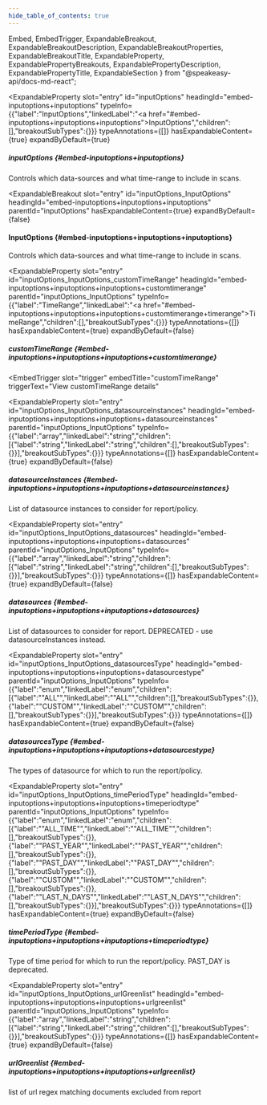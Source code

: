 ```yaml
---
hide_table_of_contents: true
---
```

  Embed,
  EmbedTrigger,
  ExpandableBreakout,
  ExpandableBreakoutDescription,
  ExpandableBreakoutProperties,
  ExpandableBreakoutTitle,
  ExpandableProperty,
  ExpandablePropertyBreakouts,
  ExpandablePropertyDescription,
  ExpandablePropertyTitle,
  ExpandableSection
} from "@speakeasy-api/docs-md-react";

<ExpandableSection>

<ExpandableProperty
  slot="entry"
  id="inputOptions"
  headingId="embed-inputoptions+inputoptions"
  typeInfo={{"label":"InputOptions","linkedLabel":"<a href=\"#embed-inputoptions+inputoptions+inputoptions\">InputOptions</a>","children":[],"breakoutSubTypes":{}}}
  typeAnnotations={[]}
  hasExpandableContent={true}
  expandByDefault={true}
>

<ExpandablePropertyTitle slot="title">

##### inputOptions \{#embed-inputoptions+inputoptions\}

</ExpandablePropertyTitle>

<ExpandablePropertyDescription slot="description">

Controls which data-sources and what time-range to include in scans.

</ExpandablePropertyDescription>

<ExpandablePropertyBreakouts slot="breakouts">

<ExpandableBreakout
  slot="entry"
  id="inputOptions_InputOptions"
  headingId="embed-inputoptions+inputoptions+inputoptions"
  parentId="inputOptions"
  hasExpandableContent={true}
  expandByDefault={false}
>

<ExpandableBreakoutTitle slot="title">

#### InputOptions \{#embed-inputoptions+inputoptions+inputoptions\}

</ExpandableBreakoutTitle>

<ExpandableBreakoutDescription slot="description">

Controls which data-sources and what time-range to include in scans.

</ExpandableBreakoutDescription>

<ExpandableBreakoutProperties slot="properties">

<ExpandableProperty
  slot="entry"
  id="inputOptions_InputOptions_customTimeRange"
  headingId="embed-inputoptions+inputoptions+inputoptions+customtimerange"
  parentId="inputOptions_InputOptions"
  typeInfo={{"label":"TimeRange","linkedLabel":"<a href=\"#embed-inputoptions+inputoptions+inputoptions+customtimerange+timerange\">TimeRange</a>","children":[],"breakoutSubTypes":{}}}
  typeAnnotations={[]}
  hasExpandableContent={true}
  expandByDefault={false}
>

<ExpandablePropertyTitle slot="title">

##### customTimeRange \{#embed-inputoptions+inputoptions+inputoptions+customtimerange\}

</ExpandablePropertyTitle>

<Embed slot="embed">

<EmbedTrigger
  slot="trigger"
  embedTitle="customTimeRange"
  triggerText="View customTimeRange details"
>

<Embedcustomtimerange />

</EmbedTrigger>

</Embed>

</ExpandableProperty>

<ExpandableProperty
  slot="entry"
  id="inputOptions_InputOptions_datasourceInstances"
  headingId="embed-inputoptions+inputoptions+inputoptions+datasourceinstances"
  parentId="inputOptions_InputOptions"
  typeInfo={{"label":"array","linkedLabel":"string","children":[{"label":"string","linkedLabel":"string","children":[],"breakoutSubTypes":{}}],"breakoutSubTypes":{}}}
  typeAnnotations={[]}
  hasExpandableContent={true}
  expandByDefault={false}
>

<ExpandablePropertyTitle slot="title">

##### datasourceInstances \{#embed-inputoptions+inputoptions+inputoptions+datasourceinstances\}

</ExpandablePropertyTitle>

<ExpandablePropertyDescription slot="description">

List of datasource instances to consider for report/policy.

</ExpandablePropertyDescription>

</ExpandableProperty>

<ExpandableProperty
  slot="entry"
  id="inputOptions_InputOptions_datasources"
  headingId="embed-inputoptions+inputoptions+inputoptions+datasources"
  parentId="inputOptions_InputOptions"
  typeInfo={{"label":"array","linkedLabel":"string","children":[{"label":"string","linkedLabel":"string","children":[],"breakoutSubTypes":{}}],"breakoutSubTypes":{}}}
  typeAnnotations={[]}
  hasExpandableContent={true}
  expandByDefault={false}
>

<ExpandablePropertyTitle slot="title">

##### datasources \{#embed-inputoptions+inputoptions+inputoptions+datasources\}

</ExpandablePropertyTitle>

<ExpandablePropertyDescription slot="description">

List of datasources to consider for report. DEPRECATED - use datasourceInstances instead.

</ExpandablePropertyDescription>

</ExpandableProperty>

<ExpandableProperty
  slot="entry"
  id="inputOptions_InputOptions_datasourcesType"
  headingId="embed-inputoptions+inputoptions+inputoptions+datasourcestype"
  parentId="inputOptions_InputOptions"
  typeInfo={{"label":"enum","linkedLabel":"enum","children":[{"label":"\"ALL\"","linkedLabel":"\"ALL\"","children":[],"breakoutSubTypes":{}},{"label":"\"CUSTOM\"","linkedLabel":"\"CUSTOM\"","children":[],"breakoutSubTypes":{}}],"breakoutSubTypes":{}}}
  typeAnnotations={[]}
  hasExpandableContent={true}
  expandByDefault={false}
>

<ExpandablePropertyTitle slot="title">

##### datasourcesType \{#embed-inputoptions+inputoptions+inputoptions+datasourcestype\}

</ExpandablePropertyTitle>

<ExpandablePropertyDescription slot="description">

The types of datasource for which to run the report/policy.

</ExpandablePropertyDescription>

</ExpandableProperty>

<ExpandableProperty
  slot="entry"
  id="inputOptions_InputOptions_timePeriodType"
  headingId="embed-inputoptions+inputoptions+inputoptions+timeperiodtype"
  parentId="inputOptions_InputOptions"
  typeInfo={{"label":"enum","linkedLabel":"enum","children":[{"label":"\"ALL_TIME\"","linkedLabel":"\"ALL_TIME\"","children":[],"breakoutSubTypes":{}},{"label":"\"PAST_YEAR\"","linkedLabel":"\"PAST_YEAR\"","children":[],"breakoutSubTypes":{}},{"label":"\"PAST_DAY\"","linkedLabel":"\"PAST_DAY\"","children":[],"breakoutSubTypes":{}},{"label":"\"CUSTOM\"","linkedLabel":"\"CUSTOM\"","children":[],"breakoutSubTypes":{}},{"label":"\"LAST_N_DAYS\"","linkedLabel":"\"LAST_N_DAYS\"","children":[],"breakoutSubTypes":{}}],"breakoutSubTypes":{}}}
  typeAnnotations={[]}
  hasExpandableContent={true}
  expandByDefault={false}
>

<ExpandablePropertyTitle slot="title">

##### timePeriodType \{#embed-inputoptions+inputoptions+inputoptions+timeperiodtype\}

</ExpandablePropertyTitle>

<ExpandablePropertyDescription slot="description">

Type of time period for which to run the report/policy. PAST_DAY is deprecated.

</ExpandablePropertyDescription>

</ExpandableProperty>

<ExpandableProperty
  slot="entry"
  id="inputOptions_InputOptions_urlGreenlist"
  headingId="embed-inputoptions+inputoptions+inputoptions+urlgreenlist"
  parentId="inputOptions_InputOptions"
  typeInfo={{"label":"array","linkedLabel":"string","children":[{"label":"string","linkedLabel":"string","children":[],"breakoutSubTypes":{}}],"breakoutSubTypes":{}}}
  typeAnnotations={[]}
  hasExpandableContent={true}
  expandByDefault={false}
>

<ExpandablePropertyTitle slot="title">

##### urlGreenlist \{#embed-inputoptions+inputoptions+inputoptions+urlgreenlist\}

</ExpandablePropertyTitle>

<ExpandablePropertyDescription slot="description">

list of url regex matching documents excluded from report

</ExpandablePropertyDescription>

</ExpandableProperty>

</ExpandableBreakoutProperties>

</ExpandableBreakout>

</ExpandablePropertyBreakouts>

</ExpandableProperty>

</ExpandableSection>